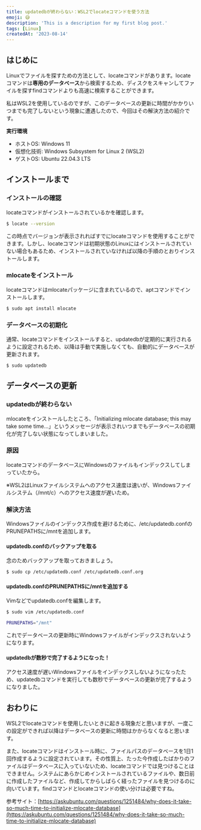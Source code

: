 ```yaml
---
title: updatedbが終わらない：WSL2でlocateコマンドを使う方法
emoji: 😅
description: 'This is a description for my first blog post.'
tags: [Linux]
createdAt: '2023-08-14'
---
```


## はじめに

Linuxでファイルを探すための方法として、locateコマンドがあります。locateコマンドは**専用のデータベース**から検索するため、ディスクをスキャンしてファイルを探すfindコマンドよりも高速に検索することができます。

私はWSL2を使用しているのですが、このデータベースの更新に時間がかかりいつまでも完了しないという現象に遭遇したので、今回はその解決方法の紹介です。

**実行環境**

-   ホストOS: Windows 11
-   仮想化技術: Windows Subsystem for Linux 2 (WSL2)
-   ゲストOS: Ubuntu 22.04.3 LTS

## インストールまで

### インストールの確認

locateコマンドがインストールされているかを確認します。

```bash
$ locate --version
```

この時点でバージョンが表示されればすでにlocateコマンドを使用することができます。しかし、locateコマンドは初期状態のLinuxにはインストールされていない場合もあるため、インストールされていなければ以降の手順のとおりインストールします。

### mlocateをインストール

locateコマンドはmlocateパッケージに含まれているので、aptコマンドでインストールします。

```bash
$ sudo apt install mlocate
```

### データベースの初期化

通常、locateコマンドをインストールすると、updatedbが定期的に実行されるように設定されるため、以降は手動で実施しなくても、自動的にデータベースが更新されます。

```bash
$ sudo updatedb
```

## データベースの更新

### updatedbが終わらない

mlocateをインストールしたところ、「Initializing mlocate database; this may take some time…」というメッセージが表示されいつまでもデータベースの初期化が完了しない状態になってしまいました。

### 原因

locateコマンドのデータベースにWindowsのファイルもインデックスしてしまっていたから。

※WSL2はLinuxファイルシステムへのアクセス速度は速いが、Windowsファイルシステム（/mnt/c）へのアクセス速度が遅いため。

### 解決方法

Windowsファイルのインデックス作成を避けるために、/etc/updatedb.confのPRUNEPATHSに/mntを追加します。

#### updatedb.confのバックアップを取る

念のためバックアップを取っておきましょう。

```bash
$ sudo cp /etc/updatedb.conf /etc/updatedb.conf.org
```

#### updatedb.confのPRUNEPATHSに/mntを追加する

Vimなどでupdatedb.confを編集します。

```bash
$ sudo vim /etc/updatedb.conf
```

```bash
PRUNEPATHS="/mnt"
```

これでデータベースの更新時にWindowsファイルがインデックスされないようになります。

#### updatedbが数秒で完了するようになった！

アクセス速度が遅いWindowsファイルをインデックスしないようになったため、updatedbコマンドを実行しても数秒でデータベースの更新が完了するようになりました。

## おわりに

WSL2でlocateコマンドを使用したいときに起きる現象だと思いますが、一度この設定ができれば以降はデータベースの更新に時間はかからなくなると思います。

また、locateコマンドはインストール時に、ファイルパスのデータベースを1日1回作成するように設定されています。その性質上、たった今作成したばかりのファイルはデータベースに入っていないため、locateコマンドでは見つけることはできません。システムにあらかじめインストールされているファイルや、数日前に作成したファイルなど、作成してからしばらく経ったファイルを見つけるのに向いています。findコマンドとlocateコマンドの使い分けは必要ですね。

参考サイト：[https://askubuntu.com/questions/1251484/why-does-it-take-so-much-time-to-initialize-mlocate-database](https://askubuntu.com/questions/1251484/why-does-it-take-so-much-time-to-initialize-mlocate-database)
